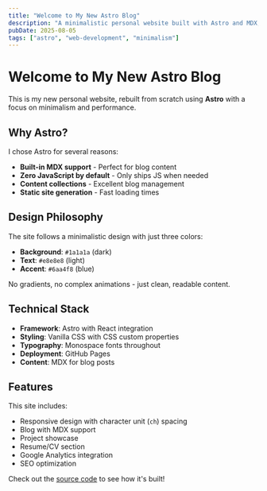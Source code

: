 ```yaml
---
title: "Welcome to My New Astro Blog"
description: "A minimalistic personal website built with Astro and MDX, featuring a clean design and excellent performance."
pubDate: 2025-08-05
tags: ["astro", "web-development", "minimalism"]
---
```


# Welcome to My New Astro Blog

This is my new personal website, rebuilt from scratch using **Astro** with a focus on minimalism and performance.

## Why Astro?

I chose Astro for several reasons:

- **Built-in MDX support** - Perfect for blog content
- **Zero JavaScript by default** - Only ships JS when needed
- **Content collections** - Excellent blog management
- **Static site generation** - Fast loading times

## Design Philosophy

The site follows a minimalistic design with just three colors:

- **Background**: `#1a1a1a` (dark)
- **Text**: `#e8e8e8` (light) 
- **Accent**: `#6aa4f8` (blue)

No gradients, no complex animations - just clean, readable content.

## Technical Stack

- **Framework**: Astro with React integration
- **Styling**: Vanilla CSS with CSS custom properties
- **Typography**: Monospace fonts throughout
- **Deployment**: GitHub Pages
- **Content**: MDX for blog posts

## Features

This site includes:

- Responsive design with character unit (`ch`) spacing
- Blog with MDX support
- Project showcase
- Resume/CV section
- Google Analytics integration
- SEO optimization

Check out the [source code](https://github.com/densumesh/personal-website) to see how it's built!
